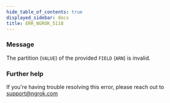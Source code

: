 ```yaml
---
hide_table_of_contents: true
displayed_sidebar: docs
title: ERR_NGROK_5118
---
```


### Message

The partition (`VALUE`) of the provided `FIELD` (`ARN`) is invalid.

<ErrorDetails />

### Further help

If you're having trouble resolving this error, please reach out to [support@ngrok.com](mailto:support@ngrok.com?subject=Help%20with%20ERR_NGROK_5118)
